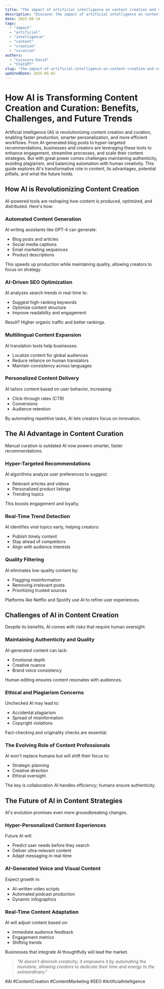 ```yaml
---
title: "The impact of artificial intelligence on content creation and curation"
description: "Discover the impact of artificial intelligence on content creation and curation with this in-depth guide, providing actionable insights and practical tips to boost your knowledge and results."
date: 2025-08-14
tags:
  - "impact"
  - "artificial"
  - "intelligence"
  - "content"
  - "creation"
  - "curation"
authors:
  - "Cojocaru David"
  - "ChatGPT"
slug: "the-impact-of-artificial-intelligence-on-content-creation-and-curation"
updatedDate: 2025-05-02
---
```


# How AI is Transforming Content Creation and Curation: Benefits, Challenges, and Future Trends  

Artificial intelligence (AI) is revolutionizing content creation and curation, enabling faster production, smarter personalization, and more efficient workflows. From AI-generated blog posts to hyper-targeted recommendations, businesses and creators are leveraging these tools to enhance engagement, streamline processes, and scale their content strategies. But with great power comes challenges maintaining authenticity, avoiding plagiarism, and balancing automation with human creativity. This guide explores AI's transformative role in content, its advantages, potential pitfalls, and what the future holds.  

## How AI is Revolutionizing Content Creation  

AI-powered tools are reshaping how content is produced, optimized, and distributed. Here's how:  

### Automated Content Generation  
AI writing assistants like GPT-4 can generate:  
- Blog posts and articles  
- Social media captions  
- Email marketing sequences  
- Product descriptions  

This speeds up production while maintaining quality, allowing creators to focus on strategy.  

### AI-Driven SEO Optimization  
AI analyzes search trends in real-time to:  
- Suggest high-ranking keywords  
- Optimize content structure  
- Improve readability and engagement  

Result? Higher organic traffic and better rankings.  

### Multilingual Content Expansion  
AI translation tools help businesses:  
- Localize content for global audiences  
- Reduce reliance on human translators  
- Maintain consistency across languages  

### Personalized Content Delivery  
AI tailors content based on user behavior, increasing:  
- Click-through rates (CTR)  
- Conversions  
- Audience retention  

By automating repetitive tasks, AI lets creators focus on innovation.  

## The AI Advantage in Content Curation  

Manual curation is outdated AI now powers smarter, faster recommendations.  

### Hyper-Targeted Recommendations  
AI algorithms analyze user preferences to suggest:  
- Relevant articles and videos  
- Personalized product listings  
- Trending topics  

This boosts engagement and loyalty.  

### Real-Time Trend Detection  
AI identifies viral topics early, helping creators:  
- Publish timely content  
- Stay ahead of competitors  
- Align with audience interests  

### Quality Filtering  
AI eliminates low-quality content by:  
- Flagging misinformation  
- Removing irrelevant posts  
- Prioritizing trusted sources  

Platforms like Netflix and Spotify use AI to refine user experiences.  

## Challenges of AI in Content Creation  

Despite its benefits, AI comes with risks that require human oversight.  

### Maintaining Authenticity and Quality  
AI-generated content can lack:  
- Emotional depth  
- Creative nuance  
- Brand voice consistency  

Human editing ensures content resonates with audiences.  

### Ethical and Plagiarism Concerns  
Unchecked AI may lead to:  
- Accidental plagiarism  
- Spread of misinformation  
- Copyright violations  

Fact-checking and originality checks are essential.  

### The Evolving Role of Content Professionals  
AI won't replace humans but will shift their focus to:  
- Strategic planning  
- Creative direction  
- Ethical oversight  

The key is collaboration AI handles efficiency; humans ensure authenticity.  

## The Future of AI in Content Strategies  

AI's evolution promises even more groundbreaking changes.  

### Hyper-Personalized Content Experiences  
Future AI will:  
- Predict user needs before they search  
- Deliver ultra-relevant content  
- Adapt messaging in real-time  

### AI-Generated Voice and Visual Content  
Expect growth in:  
- AI-written video scripts  
- Automated podcast production  
- Dynamic infographics  

### Real-Time Content Adaptation  
AI will adjust content based on:  
- Immediate audience feedback  
- Engagement metrics  
- Shifting trends  

Businesses that integrate AI thoughtfully will lead the market.  

> _"AI doesn't diminish creativity; it empowers it by automating the mundane, allowing creators to dedicate their time and energy to the extraordinary."_  

#AI #ContentCreation #ContentMarketing #SEO #ArtificialIntelligence
